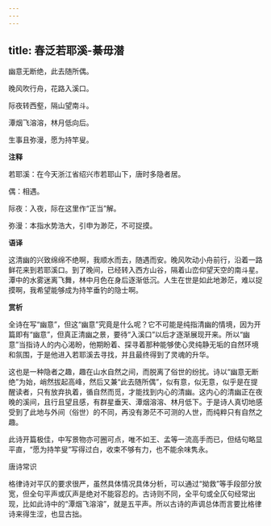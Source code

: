 ```yaml
---
---
---
```

title: 春泛若耶溪-綦毋潜
---

幽意无断绝，此去随所偶。

晚风吹行舟，花路入溪口。

际夜转西壑，隔山望南斗。

潭烟飞溶溶，林月低向后。

生事且弥漫，愿为持竿叟。

**注释**

若耶溪：在今天浙江省绍兴市若耶山下，唐时多隐者居。

偶：相遇。

际夜：入夜，际在这里作“正当”解。

弥漫：本指水势浩大，引申为渺茫，不可捉摸。

**语译**

这清幽的兴致绵绵不绝啊，我顺水而去，随遇而安。晚风吹动小舟前行，沿着一路鲜花来到若耶溪口。到了晚间，已经转入西方山谷，隔着山峦仰望天空的南斗星。潭中的水雾迷离飞舞，林中月色在身后逐渐低沉。人生在世是如此地渺茫，难以捉摸啊，我希望能够成为持竿垂钓的隐士啊。

**赏析**

全诗在写“幽意”，但这“幽意”究竟是什么呢？它不可能是纯指清幽的情境，因为开篇即有“幽意”，但真正清幽之景，要待“入溪口”以后才逐渐展现开来。所以“幽意”当指诗人的内心渴盼，他期盼着、探寻着那种能够使心灵纯静无垢的自然环境和氛围，于是他进入若耶溪去寻找，并且最终得到了灵魂的升华。

这也是一种隐者之趣，趣在山水自然之间，而脱离了俗世的纷扰。诗以“幽意无断绝”为始，峭然拔起高峰，然后又兼“此去随所偶”，似有意，似无意，似乎是在提醒读者，只有放弃执着，循自然而觅，才能找到内心的清幽。这内心的清幽正在夜晚的溪间，且行且望且感，有群星垂天、潭烟溶溶、林月低下。于是诗人真切地感受到了此地与外间（俗世）的不同，再没有渺茫不可测的人世，而纯粹只有自然之趣。

此诗开篇极佳，中写景物亦可圈可点，唯不如王、孟等一流高手而已，但结句略显平直，“愿为持竿叟”写得过白，收束不够有力，也不能余味隽永。

唐诗常识

格律诗对平仄的要求很严，虽然具体情况具体分析，可以通过“拗救”等手段部分放宽，但全句平声或仄声是绝对不能容忍的。古诗则不同，全平句或全仄句经常出现，比如此诗中的“潭烟飞溶溶”，就是五平声。所以古诗的声调总体而言要比格律诗来得生涩，也显古拙。